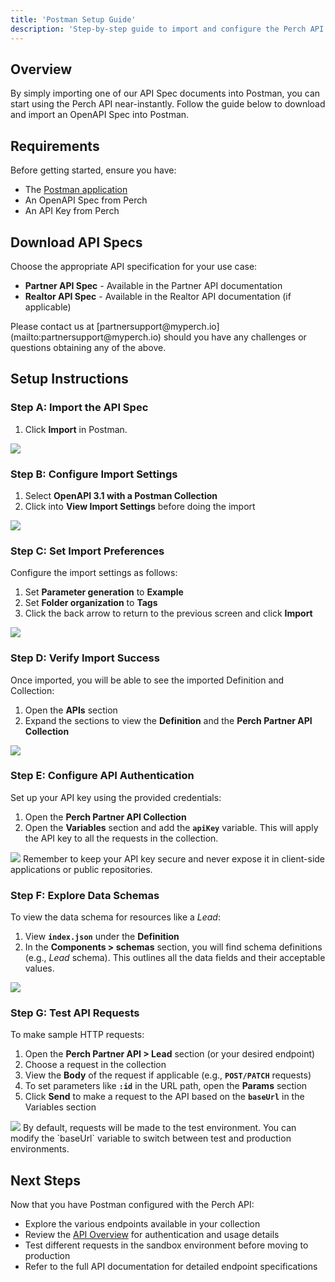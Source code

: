 ```yaml
---
title: 'Postman Setup Guide'
description: 'Step-by-step guide to import and configure the Perch API in Postman for instant testing'
---
```


## Overview

By simply importing one of our API Spec documents into Postman, you can start using the Perch API near-instantly. Follow the guide below to download and import an OpenAPI Spec into Postman.

## Requirements

Before getting started, ensure you have:

- The [Postman application](https://www.postman.com/downloads/)
- An OpenAPI Spec from Perch
- An API Key from Perch

## Download API Specs

Choose the appropriate API specification for your use case:

- **Partner API Spec** - Available in the Partner API documentation
- **Realtor API Spec** - Available in the Realtor API documentation (if applicable)

<Note>
Please contact us at [partnersupport@myperch.io](mailto:partnersupport@myperch.io) should you have any challenges or questions obtaining any of the above.
</Note>

## Setup Instructions

### Step A: Import the API Spec

1. Click **Import** in Postman.

<Frame caption="Click the Import button in Postman to begin importing the API specification">
  <img src="https://cdn.prod.website-files.com/651c7754a77a0bf5a62ced01/65b33679be4fad427350ee46_03a2e2ef-c433-4040-af84-c53e342ec8c1.png" />
</Frame>

### Step B: Configure Import Settings

1. Select **OpenAPI 3.1 with a Postman Collection**
2. Click into **View Import Settings** before doing the import

<Frame caption="Select OpenAPI 3.1 with a Postman Collection and access import settings">
  <img src="https://cdn.prod.website-files.com/651c7754a77a0bf5a62ced01/65b336b2d6921d1c29922f6a_d2fc3d30-0d83-430e-91af-06596083725e.png" />
</Frame>

### Step C: Set Import Preferences

Configure the import settings as follows:

1. Set **Parameter generation** to **Example**
2. Set **Folder organization** to **Tags**
3. Click the back arrow to return to the previous screen and click **Import**

<Frame caption="Configure parameter generation to Example and folder organization to Tags">
  <img src="https://cdn.prod.website-files.com/651c7754a77a0bf5a62ced01/65b336c934729d4f90bf48f8_78fdbf48-89fd-4749-b026-8b7ccf0b69d0.png" />
</Frame>

### Step D: Verify Import Success

Once imported, you will be able to see the imported Definition and Collection:

1. Open the **APIs** section
2. Expand the sections to view the **Definition** and the **Perch Partner API Collection**

<Frame caption="View the imported API definition and Perch Partner API Collection in the APIs section">
  <img src="https://cdn.prod.website-files.com/651c7754a77a0bf5a62ced01/65b336dbfff0e179d7ef1b9c_f0326ff8-0def-4d4e-a430-56b374318e72.png" />
</Frame>

### Step E: Configure API Authentication

Set up your API key using the provided credentials:

1. Open the **Perch Partner API Collection**
2. Open the **Variables** section and add the **`apiKey`** variable. This will apply the API key to all the requests in the collection.

<Frame caption="Add your API key in the Variables section of the Perch Partner API Collection">
  <img src="https://cdn.prod.website-files.com/651c7754a77a0bf5a62ced01/65b336ea64ebec149f6a1c51_cfb7948d-7131-4bd6-af59-7af2cdfceeb2.png" />
</Frame>

<Warning>
Remember to keep your API key secure and never expose it in client-side applications or public repositories.
</Warning>

### Step F: Explore Data Schemas

To view the data schema for resources like a *Lead*:

1. View **`index.json`** under the **Definition**
2. In the **Components > schemas** section, you will find schema definitions (e.g., *Lead* schema). This outlines all the data fields and their acceptable values.

<Frame caption="Explore data schemas in the Components > schemas section of the API definition">
  <img src="https://cdn.prod.website-files.com/651c7754a77a0bf5a62ced01/65b3370150e10f26decfd81b_5af0e4df-b488-49eb-91eb-be92e6441692.png" />
</Frame>

### Step G: Test API Requests

To make sample HTTP requests:

1. Open the **Perch Partner API > Lead** section (or your desired endpoint)
2. Choose a request in the collection
3. View the **Body** of the request if applicable (e.g., **`POST/PATCH`** requests)
4. To set parameters like **`:id`** in the URL path, open the **Params** section
5. Click **Send** to make a request to the API based on the **`baseUrl`** in the Variables section

<Frame caption="Test API requests by configuring parameters and clicking Send to execute the request">
  <img src="https://cdn.prod.website-files.com/651c7754a77a0bf5a62ced01/65b33710900a276efb5c5a50_060f1cd3-1909-4550-a92a-af597d365532.png" />
</Frame>

<Note>
By default, requests will be made to the test environment. You can modify the `baseUrl` variable to switch between test and production environments.
</Note>

## Next Steps

Now that you have Postman configured with the Perch API:

- Explore the various endpoints available in your collection
- Review the [API Overview](/getting-started/api-overview) for authentication and usage details
- Test different requests in the sandbox environment before moving to production
- Refer to the full API documentation for detailed endpoint specifications